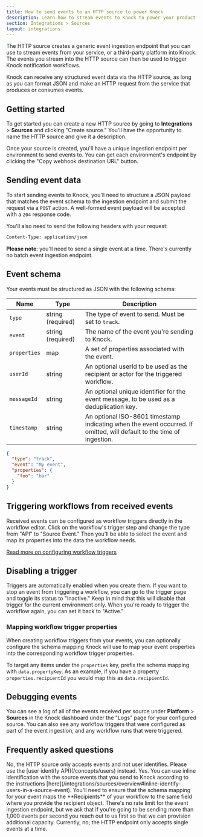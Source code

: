 ```yaml
---
title: How to send events to an HTTP source to power Knock
description: Learn how to stream events to Knock to power your product notifications.
section: Integrations > Sources
layout: integrations
---
```


The HTTP source creates a generic event ingestion endpoint that you can use to stream events from your service, or a third-party platform into Knock. The events you stream into the HTTP source can then be used to trigger Knock notification workflows.

Knock can receive any structured event data via the HTTP source, as long as you can format JSON and make an HTTP request from the service that produces or consumes events.

## Getting started

To get started you can create a new HTTP source by going to **Integrations** > **Sources** and clicking "Create source." You'll have the opportunity to name the HTTP source and give it a description.

Once your source is created, you'll have a unique ingestion endpoint per environment to send events to. You can get each environment's endpoint by clicking the "Copy webhook destination URL" button.

## Sending event data

To start sending events to Knock, you'll need to structure a JSON payload that matches the event schema to the ingestion endpoint and submit the request via a `POST` action. A well-formed event payload will be accepted with a `204` response code.

You'll also need to send the following headers with your request:

```txt title="Request headers"
Content-Type: application/json
```

**Please note**: you'll need to send a single event at a time. There's currently no batch event ingestion endpoint.

## Event schema

Your events must be structured as JSON with the following schema:

| Name         | Type              | Description                                                                                                           |
| ------------ | ----------------- | --------------------------------------------------------------------------------------------------------------------- |
| `type`       | string (required) | The type of event to send. Must be set to `track`.                                                                    |
| `event`      | string (required) | The name of the event you're sending to Knock.                                                                        |
| `properties` | map               | A set of properties associated with the event.                                                                        |
| `userId`     | string            | An optional userId to be used as the recipient or actor for the triggered workflow.                                   |
| `messageId`  | string            | An optional unique identifier for the event message, to be used as a deduplication key.                               |
| `timestamp`  | string            | An optional ISO-8601 timestamp indicating when the event occurred. If omitted, will default to the time of ingestion. |

```json title="An example event payload"
{
  "type": "track",
  "event": "My event",
  "properties": {
    "foo": "bar"
  }
}
```

## Triggering workflows from received events

Received events can be configured as workflow triggers directly in the workflow editor. Click on the workflow's trigger step and change the type from "API" to "Source Event." Then you'll be able to select the event and map its properties into the data the workflow needs.

[Read more on configuring workflow triggers](/integrations/sources/overview#workflow-triggers)

## Disabling a trigger

Triggers are automatically enabled when you create them. If you want to stop an event from triggering a workflow, you can go to the trigger page and toggle its status to "Inactive." Keep in mind that this will disable that trigger for the current environment only. When you're ready to trigger the workflow again, you can set it back to "Active."

### Mapping workflow trigger properties

When creating workflow triggers from your events, you can optionally configure the schema mapping Knock will use to map your event properties into the corresponding workflow trigger properties.

To target any items under the `properties` key, prefix the schema mapping with `data.propertyKey`. As an example, if you have a property `properties.recipientId` you would map this as `data.recipientId`.

## Debugging events

You can see a log of all of the events received per source under **Platform** > **Sources** in the Knock dashboard under the "Logs" page for your configured source. You can also see any workflow triggers that were configured as part of the event ingestion, and any workflow runs that were triggered.

## Frequently asked questions

<AccordionGroup>
  <Accordion title="Can I send identify events through to the HTTP source?">
    No, the HTTP source only accepts events and not user identifies. Please use
    the [user identify API](/concepts/users) instead.
  </Accordion>
  <Accordion title="Can I identify recipients inline via track events that I send to the HTTP source?">
    Yes. You can use inline identification with the source events that you send
    to Knock according to the instructions
    [here](/integrations/sources/overview#inline-identify-users-in-a-source-event).
    You'll need to ensure that the schema mapping for your event maps the
    **Recipients** of your workflow to the same field where you provide the
    recipient object.
  </Accordion>
  <Accordion title="What's the rate limit Knock supports on the events endpoint?">
    There's no rate limit for the event ingestion endpoint, but we ask that if
    you're going to be sending more than 1,000 events per second you reach out
    to us first so that we can provision additional capacity.
  </Accordion>
  <Accordion title="Do you support ingesting batches of events?">
    Currently, no; the HTTP endpoint only accepts single events at a time.
  </Accordion>
</AccordionGroup>
